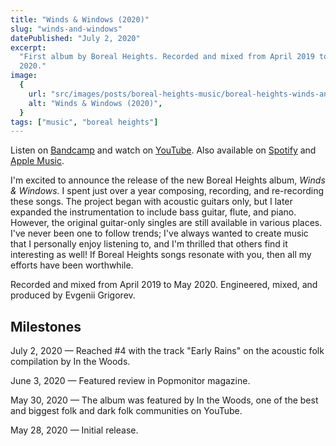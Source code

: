 ```yaml
---
title: "Winds & Windows (2020)"
slug: "winds-and-windows"
datePublished: "July 2, 2020"
excerpt:
  "First album by Boreal Heights. Recorded and mixed from April 2019 to May
  2020."
image:
  {
    url: "src/images/posts/boreal-heights-music/boreal-heights-winds-and-windows.png",
    alt: "Winds & Windows (2020)",
  }
tags: ["music", "boreal heights"]
---
```



<EmbedImage src={albumCover} description="Artwork by Mariia Kuzmicheva." />

Listen on [Bandcamp](https://borealheights.bandcamp.com/music) and watch on
[YouTube](https://www.youtube.com/@eagrigorev). Also available on
[Spotify](https://open.spotify.com/artist/6sYGw9icM29bZlcTCyHY39) and
[Apple Music](https://music.apple.com/us/artist/boreal-heights/1465971446).

I'm excited to announce the release of the new Boreal Heights album, _Winds &
Windows._ I spent just over a year composing, recording, and re-recording these
songs. The project began with acoustic guitars only, but I later expanded the
instrumentation to include bass guitar, flute, and piano. However, the original
guitar-only singles are still available in various places. I've never been one
to follow trends; I've always wanted to create music that I personally enjoy
listening to, and I'm thrilled that others find it interesting as well! If
Boreal Heights songs resonate with you, then all my efforts have been
worthwhile.

<EmbedSpotify src="https://open.spotify.com/embed/album/7dvwimGEkD8KqBy2R9vhih?utm_source=generator&theme=0" />

Recorded and mixed from April 2019 to May 2020. Engineered, mixed, and produced
by Evgenii Grigorev.

## Milestones

July 2, 2020 — Reached #4 with the track "Early Rains" on the acoustic folk
compilation by In the Woods.

June 3, 2020 — Featured review in Popmonitor magazine.

May 30, 2020 — The album was featured by In the Woods, one of the best and
biggest folk and dark folk communities on YouTube.

May 28, 2020 — Initial release.

